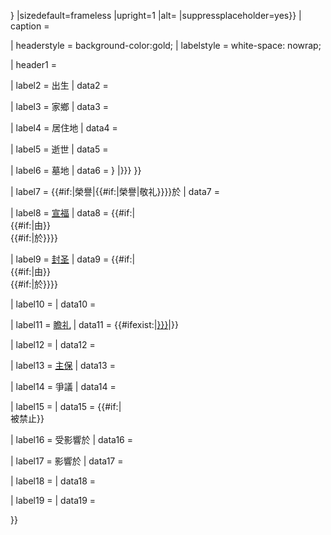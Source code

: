 {{Infobox
| bodyclass   = vcard

| aboveclass  = fn
| abovestyle  = background-color:gold;
| above       = {{{name|<includeonly>{{PAGENAME}}</includeonly>}}}

| image       = {{#invoke:InfoboxImage|InfoboxImage |image={{{image|}}} |size={{{image_size|{{{imagesize|}}}}}} |sizedefault=frameless |upright=1 |alt={{{alt|}}} |suppressplaceholder=yes}}
| caption     = {{{caption|}}}

| headerstyle = background-color:gold;
| labelstyle  = white-space: nowrap;

| header1     = {{{titles|}}}

| label2      = 出生
| data2       = {{br separated entries|{{{birth_name|}}} |{{{birth_date|}}} |{{{birth_place|}}} }}

| label3      = 家鄉
| data3       = {{{home_town|}}}

| label4      = 居住地
| data4       = {{{residence|}}}

| label5      = 逝世
| data5       = {{br separated entries |{{{death_date|}}} |{{{death_place|}}} }}

| label6      = 墓地
| data6       = {{br separated entries |{{{resting_place|{{{resting place|}}}}}} |{{{resting_place_coordinates|{{{resting place coordinates|}}}}}} }}

| label7      = {{#if:{{{honoured_in|}}}|榮譽|{{#if:{{{honored_in|}}}|榮譽|敬礼}}}}於
| data7       = {{if empty|{{{honoured_in|}}}|{{{honored_in|}}}|{{{venerated_in|}}}}}

| label8      = [[宣福禮|宣福]]
| data8       = {{#if:{{{beatified_date|}}}|{{{beatified_date}}}<br>{{#if:{{{beatified_by|}}}|由{{{beatified_by}}}}}<br>{{#if:{{{beatified_place|}}}|於{{{beatified_place}}}}}}}

| label9      = [[封圣]]
| data9       = {{#if:{{{canonized_date|}}}|{{{canonized_date}}}<br>{{#if:{{{canonized_by|}}}|由{{{canonized_by}}}}}<br>{{#if:{{{canonized_place|}}}|於{{{canonized_place}}}}}}}

| label10     = {{nowrap|主要[[朝聖地]]}}
| data10      = {{{major_shrine|}}}

| label11     = [[羅馬天主教聖人曆|瞻礼]]
| data11      = {{#ifexist:{{{feast_day|}}}|[[{{{feast_day|}}}]]|{{{feast_day|}}}}}

| label12     = {{link-en|聖人象徵|Saint symbolism|象徵}}
| data12      = {{{attributes|}}}

| label13     = [[主保聖人|主保]]
| data13      = {{{patronage|}}}

| label14     = 爭議
| data14      = {{{issues|}}}

| label15     = {{longitem|禁止{{link-en|聖人敬禮|Cult (religious practice)#In Christianity}}}}
| data15      = {{{suppressed_date|}}}{{#if:{{{suppressed_by|}}}|<br>被{{{suppressed_by}}}禁止}}

| label16     = 受影響於
| data16      = {{{influences|}}}

| label17     = 影響於
| data17      = {{{influenced|}}}

| label18     = {{longitem|傳統或學派}}
| data18      = {{{tradition|}}}

| label19     = {{nowrap|著作}}
| data19      = {{{major_works|}}}

}}<noinclude>
{{Documentation}}
</noinclude>